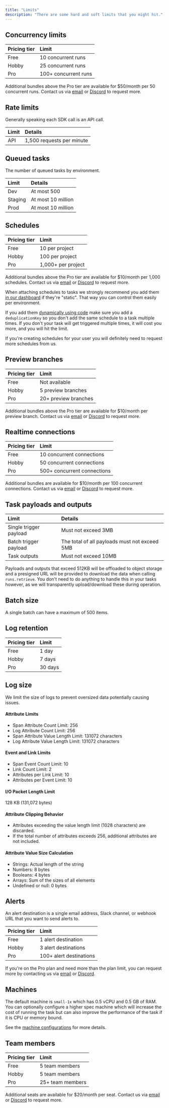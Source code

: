 ```yaml
---
title: "Limits"
description: "There are some hard and soft limits that you might hit."
---
```



## Concurrency limits

| Pricing tier | Limit                |
| :----------- | :------------------- |
| Free         | 10 concurrent runs   |
| Hobby        | 25 concurrent runs   |
| Pro          | 100+ concurrent runs |

Additional bundles above the Pro tier are available for $50/month per 50 concurrent runs. Contact us via [email](https://trigger.dev/contact) or [Discord](https://trigger.dev/discord) to request more.

## Rate limits

Generally speaking each SDK call is an API call.

| Limit | Details                   |
| :---- | :------------------------ |
| API   | 1,500 requests per minute |

<RateLimitHitUseBatchTrigger />

## Queued tasks

The number of queued tasks by environment.

| Limit   | Details            |
| :------ | :----------------- |
| Dev     | At most 500        |
| Staging | At most 10 million |
| Prod    | At most 10 million |

## Schedules

| Pricing tier | Limit              |
| :----------- | :----------------- |
| Free         | 10 per project     |
| Hobby        | 100 per project    |
| Pro          | 1,000+ per project |

Additional bundles above the Pro tier are available for $10/month per 1,000 schedules. Contact us via [email](https://trigger.dev/contact) or [Discord](https://trigger.dev/discord) to request more.

When attaching schedules to tasks we strongly recommend you add them [in our dashboard](/tasks/scheduled#attaching-schedules-in-the-dashboard) if they're "static". That way you can control them easily per environment.

If you add them [dynamically using code](/management/schedules/create) make sure you add a `deduplicationKey` so you don't add the same schedule to a task multiple times. If you don't your task will get triggered multiple times, it will cost you more, and you will hit the limit.

If you're creating schedules for your user you will definitely need to request more schedules from us.

## Preview branches

| Pricing tier | Limit                |
| :----------- | :------------------- |
| Free         | Not available        |
| Hobby        | 5 preview branches   |
| Pro          | 20+ preview branches |

Additional bundles above the Pro tier are available for $10/month per preview branch. Contact us via [email](https://trigger.dev/contact) or [Discord](https://trigger.dev/discord) to request more.

## Realtime connections

| Pricing tier | Limit                       |
| :----------- | :-------------------------- |
| Free         | 10 concurrent connections   |
| Hobby        | 50 concurrent connections   |
| Pro          | 500+ concurrent connections |

Additional bundles are available for $10/month per 100 concurrent connections. Contact us via [email](https://trigger.dev/contact) or [Discord](https://trigger.dev/discord) to request more.

## Task payloads and outputs

| Limit                  | Details                                       |
| :--------------------- | :-------------------------------------------- |
| Single trigger payload | Must not exceed 3MB                           |
| Batch trigger payload  | The total of all payloads must not exceed 5MB |
| Task outputs           | Must not exceed 10MB                          |

Payloads and outputs that exceed 512KB will be offloaded to object storage and a presigned URL will be provided to download the data when calling `runs.retrieve`. You don't need to do anything to handle this in your tasks however, as we will transparently upload/download these during operation.

## Batch size

A single batch can have a maximum of 500 items.

<SoftLimit />

## Log retention

| Pricing tier | Limit   |
| :----------- | :------ |
| Free         | 1 day   |
| Hobby        | 7 days  |
| Pro          | 30 days |

## Log size

We limit the size of logs to prevent oversized data potentially causing issues.

<Expandable title="log limits">

#### Attribute Limits

- Span Attribute Count Limit: 256
- Log Attribute Count Limit: 256
- Span Attribute Value Length Limit: 131072 characters
- Log Attribute Value Length Limit: 131072 characters

#### Event and Link Limits

- Span Event Count Limit: 10
- Link Count Limit: 2
- Attributes per Link Limit: 10
- Attributes per Event Limit: 10

#### I/O Packet Length Limit

128 KB (131,072 bytes)

#### Attribute Clipping Behavior

- Attributes exceeding the value length limit (1028 characters) are discarded.
- If the total number of attributes exceeds 256, additional attributes are not included.

#### Attribute Value Size Calculation

- Strings: Actual length of the string
- Numbers: 8 bytes
- Booleans: 4 bytes
- Arrays: Sum of the sizes of all elements
- Undefined or null: 0 bytes

</Expandable>

## Alerts

An alert destination is a single email address, Slack channel, or webhook URL that you want to send alerts to. 

| Pricing tier | Limit                   |
| :----------- | :---------------------- |
| Free         | 1 alert destination     |
| Hobby        | 3 alert destinations    |
| Pro          | 100+ alert destinations |

If you're on the Pro plan and need more than the plan limit, you can request more by contacting us via [email](https://trigger.dev/contact) or [Discord](https://trigger.dev/discord).

## Machines

The default machine is `small-1x` which has 0.5 vCPU and 0.5 GB of RAM. You can optionally configure a higher spec machine which will increase the cost of running the task but can also improve the performance of the task if it is CPU or memory bound.

See the [machine configurations](/machines#machine-configurations) for more details.

## Team members

| Pricing tier | Limit            |
| :----------- | :--------------- |
| Free         | 5 team members   |
| Hobby        | 5 team members   |
| Pro          | 25+ team members |

Additional seats are available for $20/month per seat. Contact us via [email](https://trigger.dev/contact) or [Discord](https://trigger.dev/discord) to request more.